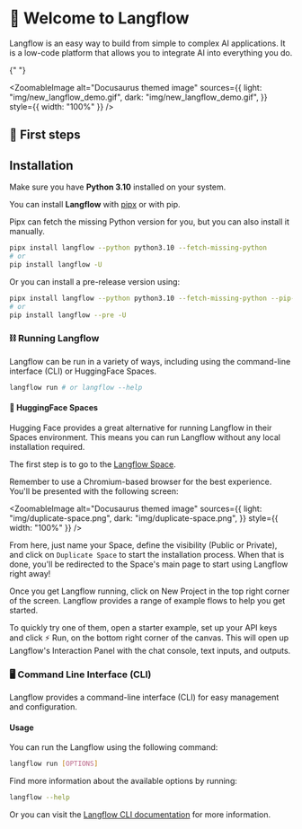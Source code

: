# 👋 Welcome to Langflow

Langflow is an easy way to build from simple to complex AI applications. It is a low-code platform that allows you to integrate AI into everything you do.


{" "}

<ZoomableImage
  alt="Docusaurus themed image"
  sources={{
    light: "img/new_langflow_demo.gif",
    dark: "img/new_langflow_demo.gif",
  }}
  style={{ width: "100%" }}
/>


## 🚀 First steps

## Installation

Make sure you have **Python 3.10** installed on your system.

You can install **Langflow** with [pipx](https://pipx.pypa.io/stable/installation/) or with pip.

Pipx can fetch the missing Python version for you, but you can also install it manually.

```bash
pipx install langflow --python python3.10 --fetch-missing-python
# or
pip install langflow -U
```

Or you can install a pre-release version using:

```bash
pipx install langflow --python python3.10 --fetch-missing-python --pip-args="--pre"
# or
pip install langflow --pre -U
```

### ⛓️ Running Langflow

Langflow can be run in a variety of ways, including using the command-line interface (CLI) or HuggingFace Spaces.

```bash
langflow run # or langflow --help
```

#### 🤗 HuggingFace Spaces

Hugging Face provides a great alternative for running Langflow in their Spaces environment. This means you can run Langflow without any local installation required.

The first step is to go to the [Langflow Space](https://huggingface.co/spaces/Logspace/Langflow?duplicate=true).

Remember to use a Chromium-based browser for the best experience. You'll be presented with the following screen:

<ZoomableImage
  alt="Docusaurus themed image"
  sources={{
    light: "img/duplicate-space.png",
    dark: "img/duplicate-space.png",
  }}
  style={{ width: "100%" }}
/>

From here, just name your Space, define the visibility (Public or Private), and click on `Duplicate Space` to start the installation process. When that is done, you'll be redirected to the Space's main page to start using Langflow right away!

Once you get Langflow running, click on New Project in the top right corner of the screen. Langflow provides a range of example flows to help you get started.

To quickly try one of them, open a starter example, set up your API keys and click ⚡ Run, on the bottom right corner of the canvas. This will open up Langflow's Interaction Panel with the chat console, text inputs, and outputs.


### 🖥️ Command Line Interface (CLI)

Langflow provides a command-line interface (CLI) for easy management and configuration.

#### Usage

You can run the Langflow using the following command:

```bash
langflow run [OPTIONS]
```

Find more information about the available options by running:

```bash
langflow --help
```

Or you can visit the [Langflow CLI documentation](./cli) for more information.
